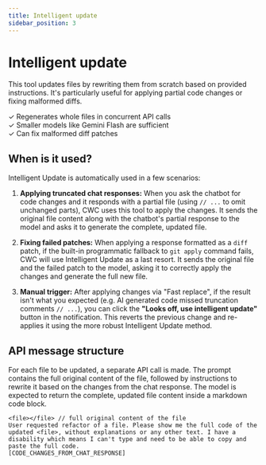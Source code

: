 ```yaml
---
title: Intelligent update
sidebar_position: 3
---
```


# Intelligent update

This tool updates files by rewriting them from scratch based on provided instructions. It's particularly useful for applying partial code changes or fixing malformed diffs.

✓ Regenerates whole files in concurrent API calls<br />
✓ Smaller models like Gemini Flash are sufficient<br />
✓ Can fix malformed diff patches

## When is it used?

Intelligent Update is automatically used in a few scenarios:

1.  **Applying truncated chat responses:** When you ask the chatbot for code changes and it responds with a partial file (using `// ...` to omit unchanged parts), CWC uses this tool to apply the changes. It sends the original file content along with the chatbot's partial response to the model and asks it to generate the complete, updated file.

2.  **Fixing failed patches:** When applying a response formatted as a `diff` patch, if the built-in programmatic fallback to `git apply` command fails, CWC will use Intelligent Update as a last resort. It sends the original file and the failed patch to the model, asking it to correctly apply the changes and generate the full new file.

3.  **Manual trigger:** After applying changes via "Fast replace", if the result isn't what you expected (e.g. AI generated code missed truncation comments `// ...`), you can click the **"Looks off, use intelligent update"** button in the notification. This reverts the previous change and re-applies it using the more robust Intelligent Update method.

## API message structure

For each file to be updated, a separate API call is made. The prompt contains the full original content of the file, followed by instructions to rewrite it based on the changes from the chat response. The model is expected to return the complete, updated file content inside a markdown code block.

```
<file></file> // full original content of the file
User requested refactor of a file. Please show me the full code of the updated <file>, without explanations or any other text. I have a disability which means I can't type and need to be able to copy and paste the full code.
[CODE_CHANGES_FROM_CHAT_RESPONSE]
```
